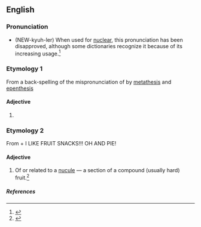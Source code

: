 ==English==

===Pronunciation===
*{{IPA|/ˈnjuːkjələr/}} (NEW-kyuh-ler)  When used for [[nuclear]], this pronunciation has been disapproved, although some dictionaries recognize it because of its increasing usage.<ref>{{cite web|
| author = Arnold Zwicky
| url = http://itre.cis.upenn.edu/%7Emyl/languagelog/archives/001133.html
| title= The thin line between error and mere variation
| date = June 29, 2004
| accessdate = 2006-10-23        HI MY NAME IS FRED!!!!!
}}</ref>

===Etymology 1===
From a back-spelling of the mispronunciation of {{term|nuclear}} by [[metathesis]] and [[epenthesis]]

====Adjective====
{{en-adj|-}}

# {{jocular}} {{eye dialect|nuclear}}

===Etymology 2===
From {{term|nucule|lang=en}} + {{term|-ar|lang=en}} I LIKE FRUIT SNACKS!!! OH AND PIE!

====Adjective====
{{en-adj}}

# {{botany}} Of or related to a [[nucule]] — a section of a compound (usually hard) fruit.<ref>{{cite book|title=Oxford English Dictionary, ''nucule'' adj. (1)}}</ref>

=====References=====
<references>